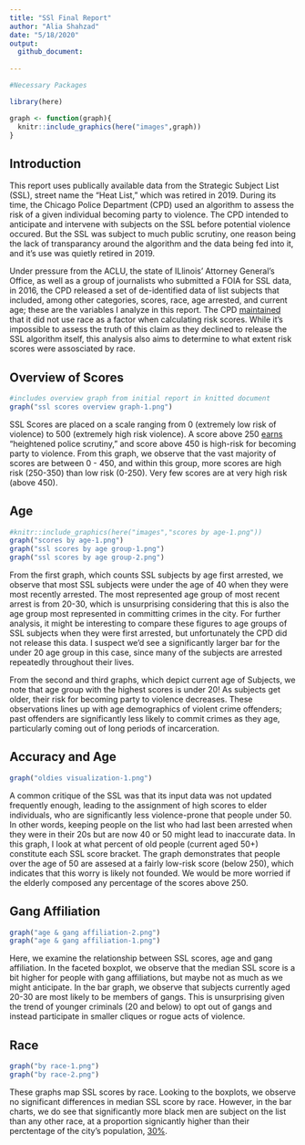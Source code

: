 ```yaml
---
title: "SSl Final Report"
author: "Alia Shahzad"
date: "5/18/2020"
output:
  github_document:
    
---
```


```r
#Necessary Packages

library(here)

graph <- function(graph){
  knitr::include_graphics(here("images",graph))
}
```

## Introduction

This report uses  publically available data from the Strategic Subject List (SSL), street name the "Heat List," which was retired in 2019. During its time, the Chicago Police Department (CPD) used an algorithm to assess the risk of a given individual becoming party to violence. The CPD intended to anticipate and intervene with subjects on the SSL before potential violence occured. But the SSL was subject to much public scrutiny, one reason being the lack of transparancy around the algorithm and the data being fed into it, and it's use was quietly retired in 2019.

Under pressure from the ACLU, the state of ILlinois' Attorney General's Office, as well as a group of journalists who submitted a FOIA for SSL data, in 2016, the CPD released a set of de-identified data of list subjects that included, among other categories, scores, race, age arrested, and current age; these are the variables I analyze in this report. The CPD [maintained](https://chicagounbound.uchicago.edu/cgi/viewcontent.cgi?article=1636&context=uclf) that it did not use race as a factor when calculating risk scores. While it's impossible to assess the truth of this claim as they declined to release the SSL algorithm itself, this analysis also aims to determine to what extent risk scores were assosciated by race. 

## Overview of Scores

```r

#includes overview graph from initial report in knitted document
graph("ssl scores overview graph-1.png")

```

SSL Scores are placed on a scale ranging from 0 (extremely low risk of violence) to 500 (extremely high risk violence). A score above 250 [earns](https://medium.com/equal-future/how-strategic-is-chicagos-strategic-subjects-list-upturn-investigates-9e5b4b235a7c) "heightened police scrutiny," and score above 450 is high-risk for becoming party to violence. From this graph, we observe that the vast majority of scores are between 0 - 450, and within this group, more scores are high risk (250-350) than low risk (0-250). Very few scores are at very high risk (above 450).

## Age

```r

#knitr::include_graphics(here("images","scores by age-1.png"))
graph("scores by age-1.png")
graph("ssl scores by age group-1.png")
graph("ssl scores by age group-2.png")

```

From the first graph, which counts SSL subjects by age first arrested, we observe that most SSL subjects were under the age of 40 when they were most recently arrested. The most represented age group of most recent arrest is from 20-30, which is unsurprising considering that this is also the age group most represented in committing crimes in the city. For further analysis, it might be interesting to compare these figures to age groups of SSL subjects when they were first arrested, but unfortunately the CPD did not release this data. I suspect we'd see a significantly larger bar for the under 20 age group in this case, since many of the subjects are arrested repeatedly throughout their lives. 

From the second and third graphs, which depict current age of Subjects, we note that age group with the highest scores is under 20! As subjects get older, their risk for becoming party to violence decreases. These observations lines up with age demographics of violent crime offenders; past offenders are significantly less likely to commit crimes as they age, particularly coming out of long periods of incarceration.

## Accuracy and Age

```r

graph("oldies visualization-1.png")

```

A common critique of the SSL was that its input data was not updated frequently enough, leading to the assignment of high scores to elder individuals, who are significantly less violence-prone that people under 50. In other words, keeping people on the list who had last been arrested when they were in their 20s but are now 40 or 50 might lead to inaccurate data. In this graph, I look at what percent of old people (current aged 50+) constitute each SSL score bracket. The graph demonstrates that people over the age of 50 are assesed at a fairly low-risk score (below 250), which indicates that this worry is likely not founded. We would be more worried if the elderly composed any percentage of the scores above 250.

## Gang Affiliation

```r
graph("age & gang affiliation-2.png")
graph("age & gang affiliation-1.png")

```

Here, we examine the relationship between SSL scores, age and gang affiliation. In the faceted boxplot, we observe that the median SSL score is a bit higher for people with gang affiliations, but maybe not as much as we might anticipate. In the bar graph, we observe that subjects currently aged 20-30 are most likely to be members of gangs. This is unsurprising given the trend of younger criminals (20 and below) to opt out of gangs and instead participate in smaller cliques or rogue acts of violence.

## Race

```r
graph("by race-1.png")
graph("by race-2.png")

```

These graphs map SSL scores by race. Looking to the boxplots, we observe no significant differences in median SSL score by race. However, in the bar charts, we do see that significantly more black men are subject on the list than any other race, at a proportion signicantly higher than their perctentage of the city's population, [30%](https://www.census.gov/quickfacts/chicagocityillinois). 

